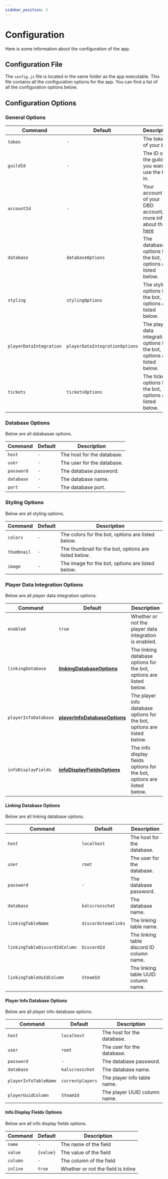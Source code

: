 ```yaml
---
sidebar_position: 3
---
```



# Configuration

Here is some information about the configuration of the app.

## Configuration File

The `config.js` file is located in the same folder as the app executable. This file contains all the configuration options for the app. You can find a list of all the configuration options below.

## Configuration Options

<Tabs>
<TabItem value="general" label="General">

### General Options

| Command                 | Default                        | Description                                                                                        |
| ----------------------- | ------------------------------ | -------------------------------------------------------------------------------------------------- |
| `token`                 | `-`                            | The token of your bot.                                                                             |
| `guildId`               | `-`                            | The ID of the guild you want to use the bot in.                                                    |
| `accountId`             | `-`                            | Your account ID of your DBD account, more info about this [here](/docs/information#bot-activation) |
| `database`              | `databaseOptions`              | The database options for the bot, options are listed below.                                        |
| `styling`               | `stylingOptions`               | The styling options for the bot, options are listed below.                                         |
| `playerDataIntegration` | `playerDataIntegrationOptions` | The player data integration options for the bot, options are listed below.                         |
| `tickets`               | `ticketsOptions`               | The tickets options for the bot, options are listed below.                                         |

</TabItem>
<TabItem value="database" label="Database">

### Database Options

Below are all databasae options.

| Command    | Default | Description                |
| ---------- | ------- | -------------------------- |
| `host`     | `-`     | The host for the database. |
| `user`     | `-`     | The user for the database. |
| `password` | `-`     | The database password.     |
| `database` | `-`     | The database name.         |
| `port`     | `-`     | The database port.         |

</TabItem>
<TabItem value="styling" label="Styling">

### Styling Options

Below are all styling options.

| Command     | Default | Description                                          |
| ----------- | ------- | ---------------------------------------------------- |
| `colors`    | `-`     | The colors for the bot, options are listed below.    |
| `thumbnail` | `-`     | The thumbnail for the bot, options are listed below. |
| `image`     | `-`     | The image for the bot, options are listed below.     |

</TabItem>
<TabItem value="playerdata" label="Player Data">

### Player Data Integration Options

Below are all player data integration options.

| Command              | Default                                                        | Description                                                             |
| -------------------- | -------------------------------------------------------------- | ----------------------------------------------------------------------- |
| `enabled`            | `true`                                                         | Whether or not the player data integration is enabled.                  |
| `linkingDatabase`    | [**linkingDatabaseOptions**](#linking-database-options)        | The linking database options for the bot, options are listed below.     |
| `playerInfoDatabase` | [**playerInfoDatabaseOptions**](#player-info-database-options) | The player info database options for the bot, options are listed below. |
| `infoDisplayFields`  | [**infoDisplayFieldsOptions**](#info-display-fields-options)   | The info display fields options for the bot, options are listed below.  |

#### Linking Database Options

Below are all linking database options.

| Command                       | Default             | Description                               |
| ----------------------------- | ------------------- | ----------------------------------------- |
| `host`                        | `localhost`         | The host for the database.                |
| `user`                        | `root`              | The user for the database.                |
| `password`                    | `-`                 | The database password.                    |
| `database`                    | `kalscrosschat`     | The database name.                        |
| `linkingTableName`            | `discordsteamlinks` | The linking table name.                   |
| `linkingTableDiscordIdColumn` | `DiscordId`         | The linking table discord ID column name. |
| `linkingTableUuIdColumn`      | `SteamId`           | The linking table UUID column name.       |

#### Player Info Database Options

Below are all player info database options.

| Command               | Default          | Description                  |
| --------------------- | ---------------- | ---------------------------- |
| `host`                | `localhost`      | The host for the database.   |
| `user`                | `root`           | The user for the database.   |
| `password`            | `-`              | The database password.       |
| `database`            | `kalscrosschat`  | The database name.           |
| `playerInfoTableName` | `currentplayers` | The player info table name.  |
| `playerUuidColumn`    | `SteamId`        | The player UUID column name. |

#### Info Display Fields Options

Below are all info display fields options.

| Command  | Default   | Description                        |
| -------- | --------- | ---------------------------------- |
| `name`   | `-`       | The name of the field              |
| `value`  | `{value}` | The value of the field             |
| `column` | `-`       | The column of the field            |
| `inline` | `true`    | Whether or not the field is inline |

</TabItem>
</Tabs>
